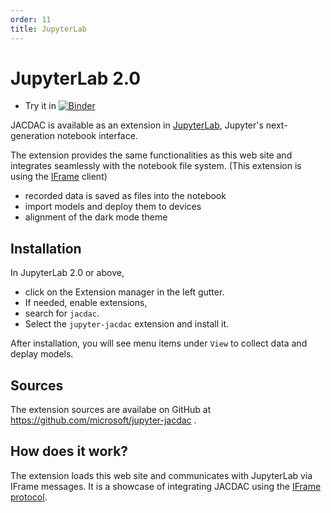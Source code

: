 ---
order: 11
title: JupyterLab
---

# JupyterLab 2.0

* Try it in [![Binder](https://mybinder.org/badge_logo.svg)](https://mybinder.org/v2/gh/microsoft/jupyter-jacdac/main?urlpath=lab)

JACDAC is available as an extension in [JupyterLab](https://jupyter.org/),
Jupyter's next-generation notebook interface.

The extension provides the same functionalities as this web site and integrates seamlessly with the notebook file system. 
(This extension is using the [IFrame](/clients/web/iframe) client)

* recorded data is saved as files into the notebook
* import models and deploy them to devices
* alignment of the dark mode theme

## Installation

In JupyterLab 2.0 or above, 
* click on the Extension manager in the left gutter. 
* If needed, enable extensions,
* search for ``jacdac``.
* Select the ``jupyter-jacdac`` extension and install it.

After installation, you will see menu items under ``View`` to collect data 
and deplay models.

## Sources

The extension sources are availabe on GitHub at https://github.com/microsoft/jupyter-jacdac .

## How does it work?

The extension loads this web site and communicates with JupyterLab via IFrame messages.
It is a showcase of integrating JACDAC using the [IFrame protocol](/clients/web/iframe).
